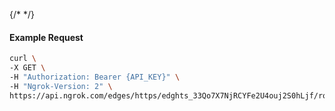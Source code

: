 {/* <!-- Code generated for API Clients. DO NOT EDIT. --> */}

#### Example Request
```bash
curl \
-X GET \
-H "Authorization: Bearer {API_KEY}" \
-H "Ngrok-Version: 2" \
https://api.ngrok.com/edges/https/edghts_33Qo7X7NjRCYFe2U4ouj2S0hLjf/routes/edghtsrt_33Qo7XzblAAqfO611gOxwP6iE8n
```
